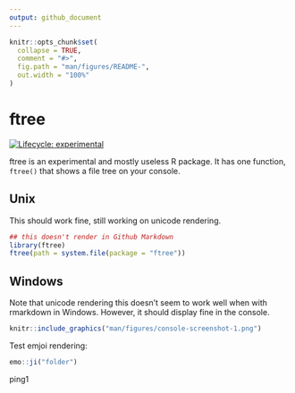 ```yaml
---
output: github_document
---
```


<!-- README.md is generated from README.Rmd. Please edit that file -->

```r
knitr::opts_chunk$set(
  collapse = TRUE,
  comment = "#>",
  fig.path = "man/figures/README-",
  out.width = "100%"
)
```

# ftree

<!-- badges: start -->
[![Lifecycle: experimental](https://img.shields.io/badge/lifecycle-experimental-orange.svg)](https://lifecycle.r-lib.org/articles/stages.html#experimental)
<!-- badges: end -->

ftree is an experimental and mostly useless R package. It has one function, `ftree()` that shows a file tree on your console.

## Unix

This should work fine, still working on unicode rendering.

```r
## this doesn't render in Github Markdown
library(ftree)
ftree(path = system.file(package = "ftree"))
```

## Windows

Note that unicode rendering this doesn't seem to work well when with rmarkdown in Windows. However, it should display fine in the console. 

```r
knitr::include_graphics("man/figures/console-screenshot-1.png")
```

Test emjoi rendering:

```r
emo::ji("folder")
```

ping1
